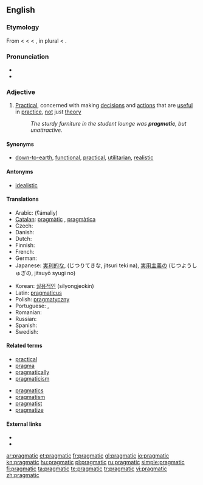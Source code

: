 {{was wotd|2006|July|24}}
==English==

===Etymology===
From {{etyl|fr}} {{term|pragmatique}} < {{etyl|LL.}} {{term|pragmaticus||relating to civil affair; in Latin, as a noun, a person versed in the law who furnished arguments and points to advocates and orators, a kind of attorney}} < {{etyl|grc}} {{term|πραγματικός|sc=polytonic|tr=pragmatikós||active, versed in affairs}} < {{term|πρᾶγμα|sc=polytonic|tr=pragma||a thing done, a fact}}, in plural {{term|πράγματα|sc=polytonic|tr=prágmata||affairs, state affairs, public business, etc.}} < {{term|πράσσειν|sc=polytonic|tr=prassein||to do}}.

===Pronunciation===
* {{IPA|/præɡˈmætɪk/}}
* {{audio|en-us-pragmatic.ogg|Audio (US)}}

===Adjective===
{{en-adj}}

# [[practical|Practical]], concerned with making [[decision]]s and [[action]]s that are [[useful]] in [[practice]], [[not]] just [[theory]]
#: ''The sturdy furniture in the student lounge was '''pragmatic''', but unattractive.''

====Synonyms====
* {{sense|practical}} [[down-to-earth]], [[functional]], [[practical]], [[utilitarian]], [[realistic]]

====Antonyms====
* [[idealistic]]

====Translations====
{{trans-top|practical}}
* Arabic: {{Arab|[[عملي]]}} (ʕámaliy)
* [[Catalan]]: [[pragmàtic]] {{m}}, [[pragmàtica]] {{f}}
* Czech: {{t|cs|pragmatický}}
* Danish: {{t-|da|pragmatisk}}
* Dutch: {{t+|nl|pragmatisch}}
* Finnish: {{t+|fi|pragmaattinen}}
* French: {{t+|fr|pragmatique}}
* German: {{t+|de|pragmatisch}}
* Japanese: [[実利的な]], (じつりてきな, jitsuri teki na), [[実用主義の]] (じつようしゅぎの, jitsuyō syugi no)
{{trans-mid}}
* Korean: [[실용적인]] (silyongjeokin)
* Latin: [[pragmaticus]] {{m}}
* Polish: [[pragmatyczny]]
* Portuguese: {{t+|pt|pragmático|m}}, {{t+|pt|prático|m}}
* Romanian: {{t|ro|pragmatic|m|n}}
* Russian: {{t+|ru|прагматический}}
* Spanish: {{t+|es|pragmático}}
* Swedish: {{t+|sv|pragmatisk}}
{{trans-bottom}}

====Related terms====
{{top2}}
* [[practical]] <!--per etymon "prassein"-->
* [[pragma]]
* [[pragmatically]]
* [[pragmaticism]]
{{mid2}}
* [[pragmatics]]
* [[pragmatism]]
* [[pragmatist]]
* [[pragmatize]]
{{bottom}}

====External links====
* {{R:Webster 1913}}
* {{R:Century 1911}}

[[ar:pragmatic]]
[[et:pragmatic]]
[[fr:pragmatic]]
[[gl:pragmatic]]
[[io:pragmatic]]
[[kn:pragmatic]]
[[hu:pragmatic]]
[[pl:pragmatic]]
[[ru:pragmatic]]
[[simple:pragmatic]]
[[fi:pragmatic]]
[[ta:pragmatic]]
[[te:pragmatic]]
[[tr:pragmatic]]
[[vi:pragmatic]]
[[zh:pragmatic]]